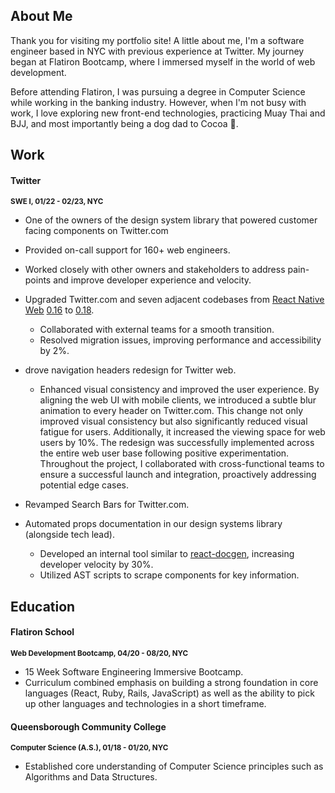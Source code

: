 ## About Me

Thank you for visiting my portfolio site! A little about me, I'm a software engineer based in NYC with previous experience at Twitter. My journey began at Flatiron Bootcamp, where I immersed myself in the world of web development.

Before attending Flatiron, I was pursuing a degree in Computer Science while working in the banking industry. However, when I'm not busy with work, I love exploring new front-end technologies, practicing Muay Thai and BJJ, and most importantly being a dog dad to Cocoa 🐶.

<CustomImage
  src="https://raw.githubusercontent.com/antman999/portfolio-data/main/images/cocoa.JPG"
  alt="A picture of cocoa (brown weiner dog) and I"
  priority={true}
/>

## Work

#### Twitter

<small>**SWE I, 01/22 - 02/23, NYC**</small>

- One of the owners of the design system library that powered customer facing components on Twitter.com
- Provided on-call support for 160+ web engineers.
- Worked closely with other owners and stakeholders to address pain-points and improve developer experience and velocity.
- Upgraded Twitter.com and seven adjacent codebases from [React Native Web](https://github.com/necolas/react-native-web) [0.16](https://github.com/necolas/react-native-web/releases/tag/0.17.0) to [0.18](https://github.com/necolas/react-native-web/releases/tag/0.18.0).
  - Collaborated with external teams for a smooth transition.
  - Resolved migration issues, improving performance and accessibility by 2%.
- drove navigation headers redesign for Twitter web.

  - Enhanced visual consistency and improved the user experience. By aligning the web UI with mobile clients, we introduced a subtle blur animation to every header on Twitter.com. This change not only improved visual consistency but also significantly reduced visual fatigue for users. Additionally, it increased the viewing space for web users by 10%.
    The redesign was successfully implemented across the entire web user base following positive experimentation. Throughout the project, I collaborated with cross-functional teams to ensure a successful launch and integration, proactively addressing potential edge cases.

- Revamped Search Bars for Twitter.com.

- Automated props documentation in our design systems library (alongside tech lead).
  - Developed an internal tool similar to [react-docgen](https://github.com/reactjs/react-docgen), increasing developer velocity by 30%.
  - Utilized AST scripts to scrape components for key information.

## Education

#### Flatiron School

<small>**Web Development Bootcamp, 04/20 - 08/20, NYC**</small>

- 15 Week Software Engineering Immersive Bootcamp.
- Curriculum combined emphasis on building a strong foundation in core languages (React, Ruby, Rails, JavaScript) as well as the ability to pick up other languages and technologies in a short timeframe.

#### Queensborough Community College

<small>**Computer Science (A.S.), 01/18 - 01/20, NYC**</small>

- Established core understanding of Computer Science principles such as Algorithms and Data Structures.
